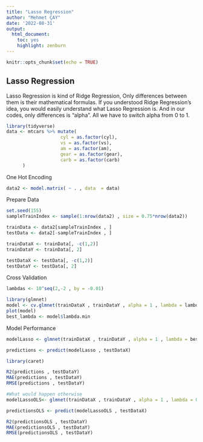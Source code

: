 ---
title: "Lasso Regression"
author: "Mehmet ÇAY"
date: '2022-08-31'
output: 
  html_document: 
    toc: yes
    highlight: zenburn
---

```{r setup, include=FALSE}
knitr::opts_chunk$set(echo = TRUE)
```

## Lasso Regression

Lasso Regression is kind of Ridge Regression, Only differences between them is their mathematical formulas. If you understood Ridge Regression's idea, you would easily understand what Lasso Regression is. And in our codes, only differences is "alpha". All we have to switch alpha from 0 to 1.

```{r}
library(tidyverse)
data <- mtcars %>% mutate(
                    cyl = as.factor(cyl),
                    vs = as.factor(vs),
                    am = as.factor(am),
                    gear = as.factor(gear),
                    carb = as.factor(carb)
      )

```

One Hot Encoding
```{r}
data2 <- model.matrix( ~ . , data  = data)

```
Prepare Data
```{r}
set.seed(155)
sampleTrainIndex <- sample(1:nrow(data2) , size = 0.75*nrow(data2))

trainData <- data2[sampleTrainIndex , ]
testData <- data2[-sampleTrainIndex , ]

trainDataX <- trainData[, -c(1,2)]
trainDataY <- trainData[, 2]

testDataX <- testData[, -c(1,2)]
testDataY <- testData[, 2]
```
Cross Validation
```{r}
lambdas <- 10^seq(2,-2 , by = -0.01)

library(glmnet)
model <- cv.glmnet(trainDataX , trainDataY , alpha = 1 , lambda = lambdas , nfolds = 3 )
plot(model)
best_lambda <- model$lambda.min
```

Model Performance
```{r}
modelLasso <- glmnet(trainDataX , trainDataY , alpha = 1 , lambda = best_lambda) 

predictions <- predict(modelLasso , testDataX)

library(caret)

R2(predictions , testDataY)
MAE(predictions , testDataY)
RMSE(predictions , testDataY)

#What would happen otherwise
modelLassoOLS<- glmnet(trainDataX , trainDataY , alpha = 1 , lambda = 0)

predictionsOLS <- predict(modelLassoOLS , testDataX)

R2(predictionsOLS , testDataY)
MAE(predictionsOLS , testDataY)
RMSE(predictionsOLS , testDataY)

```

